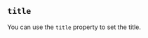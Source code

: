 
## `title`

You can use the `title` property to set the title.

<Example
  Component={Title}
  code={TitleSrc}
  caption="title"
  undent={2}
  expand
/>

